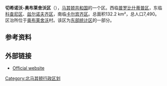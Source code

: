 {{Infobox settlement
| name                            = 切希诺沃-奥布莱舍沃区
| native_name                     = Општина Чешиново-Облешево
| native_name_lang                = mk
| settlement_type                 = 市镇
| subdivision_type                = [[国家|国家]]
| subdivision_name                = {{NMK}}
| subdivision_type1               = [[北馬其頓統計區列表|统计区]]
| subdivision_name1               = [[File:Logo_of_Eastern_Region,_North_Macedonia.svg|15px]] {{tsl|en|Eastern Statistical Region||Eastern}}
| image_flag                      = Flag of Cheshinovo-Obleshevo.jpg
| image_map                       = Map of Češinovo-Obleševo Municipality.svg
| seat_type                       = 区府
| seat                            = Obleševo
| leader_title                    = 市长
| leader_name                     = Gorancho Krstrv ([[馬其頓社會民主聯盟|SDSM]])
| area_total_km2                  = 132.2
| population_total                = 7490<ref>[http://www.stat.gov.mk/pdf/kniga_13.pdf 2002 census results] in English and Macedonian (PDF)</ref>
| population_density_km2          = 56.66
| population_as_of = 2002
| area_code                       = 033
| blank_name_sec1                 = 车牌
| blank_info_sec1                 = KO
| postal_code = 2301
| website                         = http://cesinovo-oblesevo.gov.mk
| timezone = [[欧洲中部时间|CET]]
| utc_offset = +1
}}
'''切希诺沃-奥布莱舍沃区'''（{{lang-mk|{{Audio|Mk-Cheshinovo-Obleshevo.ogg|Чешиново-Облешево}}}}），[[马其顿共和国|马其顿共和国]]的一个区。西临[[普罗比什蒂普区|普罗比什蒂普区]]，东临[[科查尼区|科查尼区]]、[[兹尔诺夫齐区|兹尔诺夫齐区]]，南临[[卡尔宾齐区|卡尔宾齐区]]。总面积132.2 km²，总人口7,490。区治所位于[[奥布莱舍沃|奥布莱舍沃]]村。该区为[[东部统计区|东部统计区]]的一部分。

==参考资料==
{{refs}}

==外部链接==
*[http://cesinovo-oblesevo.gov.mk/ Official website]

{{coord|display=title}}
{{馬其頓行政區劃}}
{{normdaten}}

[[Category:北马其顿行政区划|Category:北马其顿行政区划]]
{{NorthMacedonia-geo-stub}}